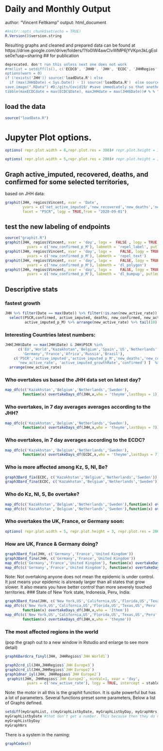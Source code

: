 # Daily and Monthly Output
author: "Vincent Feltkamp"
output: html_document

```r
#knitr::opts_chunk$set(echo = TRUE)
R.Version()$version.string
```
Resulting graphs and cleaned and prepared data can be found at 
https://drive.google.com/drive/folders/1Yo0IW4awCIvWMP6jYVKpn3kLgEolse0e?usp=sharing
## for publication 
```r
deprecated. don't run this unless next one does not work
#rm(list = setdiff(ls(), c('ECDC0', 'JHH0', 'JHH', 'ECDC', 'JHHRegios', 'ECDCRegios','testing')))
options(warn = 0)
if (!exists('JHH')) source('loadData.R') else 
  if (max(JHH$Date) < Sys.Date() - 1) source('loadData.R')  else source('definitions.R')
save.image(".RData") #D:/gits/Covid19/ #save immediately so that another RMD or Jupyter notebook does not need to redownload. 
tibble(maxECDCdate = max(ECDC$Date), maxJHHdate = max(JHH$Date))# % % "is the last Date for ECDC data, and " % % "is max date for JHH data"
```
## load the data
```r
source("loadData.R")
```
# Jupyter Plot options. 
```r
options( repr.plot.width = 6,repr.plot.res = 300)# repr.plot.height = 3)#, repr.plot.res = 200)
```
```r
options( repr.plot.width = 5,repr.plot.res = 200)# repr.plot.height = 3)#, repr.plot.res = 200)
```

## Graph active_imputed, recovered, deaths, and confirmed for some selected territories, 
based on JHH data:
```r
graphit(JHH, regios$Vincent, xvar = 'Date', 
        yvars = c('net_active_imputed','new_recovered','new_deaths','new_confirmed'),
        facet = "PSCR", logy = TRUE,from = "2020-09-01")
```

## test the new labeling of endpoints

```r
source("graphit.R") 
graphit(JHH, regios$Vincent, xvar = 'day', logx =  FALSE , logy = TRUE, from = "2020-08-01",
          yvars = c('new_confirmed_p_M'), labmeth = 'repel_label', putlegend = FALSE)
graphit(JHH, regios$Vincent, xvar = 'day', logx =    FALSE, logy = TRUE, from = "2020-08-01",
          yvars = c('new_confirmed_p_M'), labmeth = 'repel_text')
graphit(JHH, regios$Vincent, xvar = 'day', logx =    FALSE, logy = TRUE, from = "2020-08-01",
          yvars = c('new_confirmed_p_M'), labmeth = 'dl_polygon')
graphit(JHH, regios$Vincent, xvar = 'day', logx =    FALSE, logy = TRUE, from = "2020-08-01",
          yvars = c('new_confirmed_p_M'), labmeth = 'dl_bumpup', putlegend = TRUE)
```

## Descriptive stats
### fastest growth
```r
JHH %>% filter(Date == max(Date)) %>% filter(!is.nan(new_active_rate)) %>%
  select(PSCR,confirmed, active_imputed, deaths, new_confirmed, new_active_rate, active_imputed_growthRate, 
         active_imputed_p_M) %>% arrange(new_active_rate) %>% tail(10)
```
### Interesting Countries latest numbers: 
```r
JHH[JHH$Date == max(JHH$Date) & JHH$PSCR %in% 
      c('EU','World',"Kazakhstan",'Belgium','Spain','US','Netherlands','Europe',
        'Germany','France','Africa','Russia','Brazil'),
    c('PSCR','active_imputed','active_imputed_p_M','new_deaths','new_confirmed',
      'new_active_rate', 'active_imputed_growthRate','confirmed') ]  %>%
  arrange(new_active_rate)

```
### Who overtakes us based the JHH data set on latest day? 
```r
map_dfc(c('Kazakhstan','Belgium','Netherlands','Sweden'),
        function(x) overtakeDays_df(JHH,x,who = 'theyme',lastDays = 1))
```
### Who overtakes, in 7 day averages averages according to the JHH? 
```r
map_dfc(c('Kazakhstan','Belgium','Netherlands','Sweden'),
        function(x) overtakeDays_df(JHH,x,who = 'theyme',lastDays = 7))
```

### Who overtakes, in 7 day averages according to the ECDC? 
```r
map_dfc(c('Kazakhstan','Belgium','Netherlands','Sweden'), 
        function(x) overtakeDays_df(ECDC,x,who = 'theyme',lastDays = 7))
```
### Who is more affected among Kz, S, Nl, Be? 
```r
graph3Dard_fia(ECDC, c('Kazakhstan','Belgium','Netherlands','Sweden'))
graph3Dard_fina(ECDC, c('Kazakhstan','Belgium','Netherlands','Sweden'))
```
### Who do Kz, Nl, S, Be overtake?
```r
map_dfc(c('Kazakhstan','Belgium','Netherlands','Sweden'),function(x) overtakeDays_df(JHH,x,who = 'Ithem',lastDays = 7))
map_dfc(c('Kazakhstan','Belgium','Netherlands','Sweden'),function(x) overtakeDays_df(ECDC,x,who = 'Ithem',lastDays = 7))
```
### Who overtakes the UK, France, or Germany soon: 
```r
options( repr.plot.width = 5, repr.plot.height = 3, repr.plot.res = 200)# repr.plot.height = 3)#, repr.plot.res = 200)
```

### How are UK, France & Germany doing? 
```r
graph3Dard_fia(JHH, c('Germany','France','United Kingdom'))
graph3Dard_fina(JHH, c('Germany','France','United Kingdom'))
map_dfc(c('Germany','France','United Kingdom'), function(x) overtakeDays_df(JHH,x,who = "theyme", lastDays = 7))
map_dfc(c('Germany','France','United Kingdom'), function(x) overtakeDays_df(JHH,x,who = "Ithem", lastDays = 7))
```
Note: Not overtaking anyone does not mean the epidemic is under control. It just means your epidemic is alsready larger than all states that grow slower. It also means you have better control than more severely touched territories. 
### State of New York state, Indonesia, Peru, India: 
```r
graph3Dard_fina(JHH, c('New York,US','California,US','Florida,US','Texas,US','Peru',"Arizona,US"))
map_dfc(c('New York,US','California,US','Florida,US','Texas,US','Peru',"Arizona,US"),
        function(x) overtakeDays_df(JHH,x,who = 'Ithem'))
map_dfc(c('New York,US','California,US','Florida,US','Texas,US','Peru',"Arizona,US"),
        function(x) overtakeDays_df(JHH,x,who = 'theyme'))
```
### The most affected regions in the world 
(pop the graph out to a new window in Rstudio and enlarge to see more detail)
```r
graph6Dardcra_finyl(JHH, JHHRegios$`JHH World1`)
```
```r
graph2crd_il(JHH,JHHRegios$`JHH Europe3`)
graph2crd_il(JHH,JHHRegios$`JHH Europe2`)
graph1dnar_iyl(JHH, JHHRegios$`JHH Europe2`)
 graphit(JHH, JHHRegios$`JHH Europe2`, minVal=1, xvar = 'day', 
          yvars = c('new_active_rate'), logy = TRUE, intercept = stableRate) 
```
Note: the motor in all this is the graphit function. It is quite powerful but has a lot of parameters. Several functions preset some parameters, Below a list of Graphs defined. 
```r
setdiff(myGraphList, c(myGraphListbyDate, myGraphListbyDay, myGraphNrs))
myGraphListbyDate #that don't get a number. This because then they do not get executed every day
myGraphListbyDay 
myGraphNrs
```
There is a system in the naming: 
```r
graphCodes()
```
